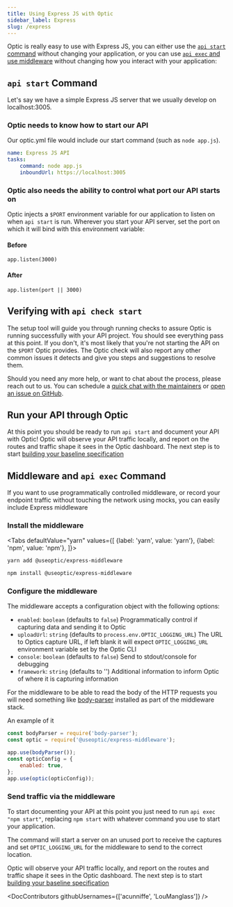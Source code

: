 ```yaml
---
title: Using Express JS with Optic
sidebar_label: Express
slug: /express
---
```



Optic is really easy to use with Express JS, you can either use the [`api start` command](#api-start-command) without changing your application, or you can use [`api exec` and use middleware](#middleware-and-api-exec-command) without changing how you interact with your application:

## `api start` Command

Let's say we have a simple Express JS server that we usually develop on localhost:3005.

### Optic needs to know how to start our API

Our optic.yml file would include our start command (such as `node app.js`).

``` yaml
name: Express JS API
tasks:
    command: node app.js
    inboundUrl: https://localhost:3005
```

### Optic also needs the ability to control what port our API starts on

Optic injects a `$PORT` environment variable for our application to listen on when `api start` is run. Wherever you start your API server, set the port on which it will bind with this environment variable:

#### Before
```
app.listen(3000)
```

#### After
```
app.listen(port || 3000)
```

## Verifying with `api check start`

The setup tool will guide you through running checks to assure Optic is running successfully with your API project. You should see everything pass at this point. If you don't, it's most likely that you're not starting the API on the `$PORT` Optic provides. The Optic check will also report any other common issues it detects and give you steps and suggestions to resolve them.

Should you need any more help, or want to chat about the process, please reach out to us. You can schedule a [quick chat with the maintainers](https://calendly.com/opticlabs/maintainer-office-hours) or [open an issue on GitHub](https://github.com/opticdev/optic/issues/new?title=API%20Init:%20).

## Run your API through Optic

At this point you should be ready to run `api start` and document your API with Optic! Optic will observe your API traffic locally, and report on the routes and traffic shape it sees in the Optic dashboard. The next step is to start [building your baseline specification](/docs/using/baseline)

## Middleware and `api exec` Command

If you want to use programmatically controlled middleware, or record your endpoint traffic without touching the network using mocks, you can easily include Express middleware

### Install the middleware

<Tabs
  defaultValue="yarn"
  values={[
    {label: 'yarn', value: 'yarn'},
    {label: 'npm', value: 'npm'},
  ]}>
  <TabItem value="yarn">

```sh
yarn add @useoptic/express-middleware
```

  </TabItem>
  <TabItem value="npm">

```sh
npm install @useoptic/express-middleware
```

  </TabItem>
</Tabs>

### Configure the middleware

The middleware accepts a configuration object with the following options:
- `enabled`: `boolean` (defaults to `false`) Programmatically control if capturing data and sending it to Optic
- `uploadUrl`: `string` (defaults to `process.env.OPTIC_LOGGING_URL`) The URL to Optics capture URL, if left blank it will expect `OPTIC_LOGGING_URL` environment variable set by the Optic CLI
- `console`: `boolean` (defaults to `false`) Send to stdout/console for debugging
- `framework`: `string` (defaults to '') Additional information to inform Optic of where it is capturing information

For the middleware to be able to read the body of the HTTP requests you will need something like [body-parser](https://www.npmjs.com/package/body-parser) installed as part of the middleware stack.

An example of it

```js
const bodyParser = require('body-parser');
const optic = require('@useoptic/express-middleware');

app.use(bodyParser());
const opticConfig = {
    enabled: true,
};
app.use(optic(opticConfig));
```

### Send traffic via the middleware

To start documenting your API at this point you just need to run `api exec "npm start"`, replacing `npm start` with whatever command you use to start your application.

The command will start a server on an unused port to receive the captures and set `OPTIC_LOGGING_URL` for the middleware to send to the correct location.

Optic will observe your API traffic locally, and report on the routes and traffic shape it sees in the Optic dashboard. The next step is to start [building your baseline specification](/docs/using/baseline)


<DocContributors githubUsernames={['acunniffe', 'LouManglass']} />
